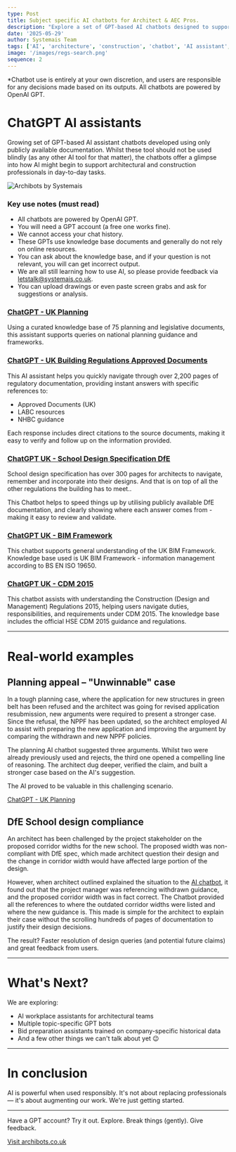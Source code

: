```yaml
---
type: Post
title: Subject specific AI chatbots for Architect & AEC Pros.
description: "Explore a set of GPT-based AI chatbots designed to support architectural and construction professionals using only publicly available UK documentation."
date: '2025-05-29'
author: Systemais Team
tags: ['AI', 'architecture', 'construction', 'chatbot', 'AI assistant', 'UK regulations', 'BIM', 'planning', 'school design', 'CDM 2015', 'CDM Principal Designer']
image: '/images/regs-search.png'
sequence: 2
---
```


*Chatbot use is entirely at your own discretion, and users are responsible for any decisions made based on its outputs.
All chatbots are powered by OpenAI GPT.



# ChatGPT AI assistants

Growing set of GPT-based AI assistant chatbots developed using only publicly available documentation. Whilst these tool should not be used blindly (as any other AI tool for that matter), the chatbots offer a glimpse into how AI might begin to support architectural and construction professionals in day-to-day tasks.

![Archibots by Systemais](/images/archibots_GPTs.png "GPT chatbots")

### Key use notes (must read)
- All chatbots are powered by OpenAI GPT. 
- You will need a GPT account (a free one works fine). 
- We cannot access your chat history.
- These GPTs use knowledge base documents and generally do not rely on online resources.
- You can ask about the knowledge base, and if your question is not relevant, you will can get incorrect output.
- We are all still learning how to use AI, so please provide feedback via letstalk@systemais.co.uk.
- You can upload drawings or even paste screen grabs and ask for suggestions or analysis.

### [ChatGPT - UK Planning](https://chatgpt.com/g/g-67653c03f54c819198eb7763742742cf-uk-planning)
Using a curated knowledge base of 75 planning and legislative documents, this assistant supports queries on national planning guidance and frameworks.


### [ChatGPT - UK Building Regulations Approved Documents](https://chatgpt.com/g/g-67a87a60374881919fc83304b913bfe8-building-regulations-approved-docs-uk)
This AI assistant helps you quickly navigate through over 2,200 pages of regulatory documentation, providing instant answers with specific references to:
- Approved Documents (UK)
- LABC resources
- NHBC guidance

Each response includes direct citations to the source documents, making it easy to verify and follow up on the information provided.

### [ChatGPT UK - School Design Specification DfE](https://chatgpt.com/g/g-67975c59bd00819182c5c605bb39febf-school-design-specification-dfe-uk)
School design specification has over 300 pages for architects to navigate, remember and incorporate into their designs. And that is on top of all the other regulations the building has to meet.. 

This Chatbot helps to speed things up by utilising publicly available DfE documentation, and clearly showing where each answer comes from - making it easy to review and validate.

### [ChatGPT UK - BIM Framework](https://chatgpt.com/g/g-67a7b8c2acb88191bf90c50c1e495cf0-uk-bim-framework)
This chatbot supports general understanding of the UK BIM Framework. Knowledge base used is UK BIM Framework - information management according to BS EN ISO 19650.

### [ChatGPT UK - CDM 2015](https://chatgpt.com/g/g-6853c4200c6c81919a707c61acc27e5d-cdm-regulations-2015)
This chatbot assists with understanding the Construction (Design and Management) Regulations 2015, helping users navigate duties, responsibilities, and requirements under CDM 2015. The knowledge base includes the official HSE CDM 2015 guidance and regulations.


---

# Real-world examples

## Planning appeal – "Unwinnable" case 

In a tough planning case, where the application for new structures in green belt has been refused and the architect was going for revised application resubmission, new arguments were required to present a stronger case. Since the refusal, the NPPF has been updated, so the architect employed AI to assist with preparing the new application and improving the argument by comparing the withdrawn and new NPPF policies. 

The planning AI chatbot suggested three arguments. Whilst two were already previously used and rejects, the third one opened a compelling line of reasoning. The architect dug deeper, verified the claim, and built a stronger case based on the AI's suggestion. 

The AI proved to be valuable in this challenging scenario.

[ChatGPT - UK Planning](https://chatgpt.com/g/g-67653c03f54c819198eb7763742742cf-uk-planning)

## DfE School design compliance

An architect has been challenged by the project stakeholder on the proposed corridor widths for the new school. The proposed width was non-compliant with DfE spec, which made architect question their design and the change in corridor width would have affected large portion of the design.

However, when architect outlined explained the situation to the [AI chatbot](https://chatgpt.com/g/g-67975c59bd00819182c5c605bb39febf-school-design-specification-dfe-uk), it found out that the project manager was referencing withdrawn guidance, and the proposed corridor width was in fact correct. The Chatbot provided all the references to where the outdated corridor widths were listed and where the new guidance is. This made is simple for the architect to explain their case without the scrolling hundreds of pages of documentation to justify their design decisions. 

The result? Faster resolution of design queries (and potential future claims) and great feedback from users.


---

# What's Next?

We are exploring:

- AI workplace assistants for architectural teams
- Multiple topic-specific GPT bots
- Bid preparation assistants trained on company-specific historical data
- And a few other things we can't talk about yet 😉

---

# In conclusion
AI is powerful when used responsibly. It's not about replacing professionals — it's about augmenting our work. We're just getting started.

---

Have a GPT account? Try it out. Explore. Break things (gently). Give feedback.

[Visit archibots.co.uk](https://archibots.co.uk/)



